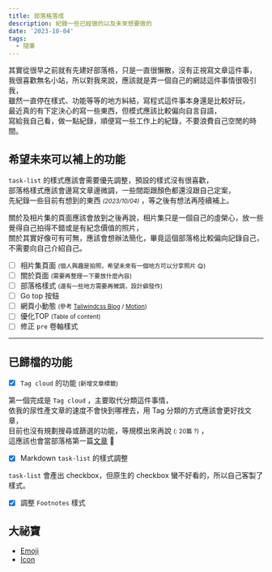 ```yaml
---
title: 部落格落成
description: 紀錄一些已經做的以及未來想要做的
date: '2023-10-04'
tags:
  - 隨筆
---
```


其實從很早之前就有先建好部落格，只是一直很懶散，沒有正視寫文章這件事，  
我很喜歡無名小站，所以對我來說，應該就是弄一個自己的網誌這件事情很吸引我，  
雖然一直停在樣式、功能等等的地方糾結，寫程式這件事本身還是比較好玩，  
最近真的有下定決心的寫一些東西，但模式應該比較偏向自言自語，  
寫給我自己看，做一點紀錄，順便寫一些工作上的紀錄，不要浪費自己空閒的時間。

## 希望未來可以補上的功能

`task-list` 的樣式應該會需要優先調整，預設的樣式沒有很喜歡，  
部落格樣式應該會邊寫文章邊微調，一些間距跟顏色都還沒跟自己定案，  
先紀錄一些目前有想到的東西 <small>_(2023/10/04)_</small> ，等之後有想法再陸續補上。

關於及相片集的頁面應該會放到之後再說，相片集只是一個自己的虛榮心，放一些覺得自己拍得不錯或是有紀念價值的照片，  
關於其實好像可有可無，應該會想辦法簡化，畢竟這個部落格比較偏向記錄自己，不需要向自己介紹自己。

- [ ] 相片集頁面 <small>(個人興趣是拍照，希望未來有一個地方可以分享照片 😋)</small>
- [ ] 關於頁面 <small>(需要再整理一下要放什麼內容)</small>
- [ ] 部落格樣式 <small>(還有一些地方需要再微調，設計癖發作)</small>
- [ ] Go top 按鈕
- [ ] 網頁小動態 <small>(參考 <a href="https://tailwindcss.com/blog/2023-08-07-meet-studio-our-new-agency-template" target="_blank">Tailwindcss Blog</a> / <a href="https://www.framer.com/motion/" target="_blank">Motion</a>)</small>
- [ ] 優化TOP <small>(Table of content)</small>
- [ ] 修正 `pre` 卷軸樣式

---

## 已歸檔的功能

- [x] `Tag cloud` 的功能 <small>(新增文章標籤)</small>

第一個完成是 `Tag cloud` ，主要取代分類這件事情，  
依我的尿性產文章的速度不會快到哪裡去，用 Tag 分類的方式應該會更好找文章，  
目前也沒有規劃搜尋或篩選的功能，等規模出來再說 <small>(: 20篇 ?)</small> ，  
這應該也會當部落格第一篇[文章](/posts/create-tag-cloud) 🌿

- [x] Markdown `task-list` 的樣式調整

`task-list` 會產出 checkbox，但原生的 checkbox 蠻不好看的，所以自己客製了樣式。

- [x] 調整 `Footnotes` 樣式

## 大祕寶

- <a href='https://gist.github.com/rxaviers/7360908' target='_blank'>
    Emoji
  </a>
- <a href='https://tabler-icons.io/' target='_blank'>
    Icon
  </a>
